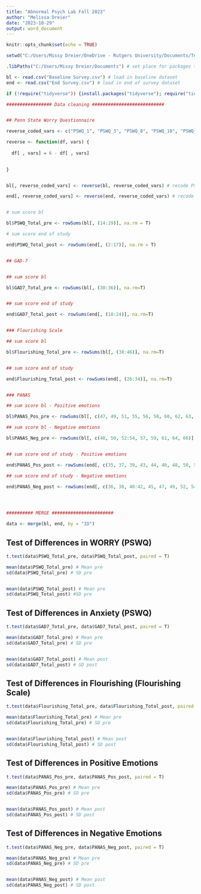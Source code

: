 ```yaml
---
title: "Abnormal Psych Lab Fall 2023"
author: "Melissa Dreier"
date: "2023-10-29"
output: word_document
---
```


```r
knitr::opts_chunk$set(echo = TRUE)
```

```r

setwd("C:/Users/Missy Dreier/OneDrive - Rutgers University/Documents/Teaching/2023_Fall_AbnormalPsychLab/Results/") # set working directory

.libPaths("C:/Users/Missy Dreier/Documents") # set place for packages to load

bl <- read.csv("Baseline Survey.csv") # load in baseline dataset
end <- read.csv("End Survey.csv") # load in end of survey dataset

if (!require("tidyverse")) {install.packages("tidyverse"); require("tidyverse")} # load in package to compute effect size


```


```r

################# Data cleaning ###########################


## Penn State Worry Questionnaire

reverse_coded_vars <- c("PSWQ_1", "PSWQ_3", "PSWQ_8", "PSWQ_10", "PSWQ_11") # gather reverse coded vars

reverse <- function(df, vars) {
  
  df[ , vars] = 6 - df[ , vars]

  
}


bl[, reverse_coded_vars] <- reverse(bl, reverse_coded_vars) # recode PSWQ vars baseline

end[, reverse_coded_vars] <- reverse(end, reverse_coded_vars) # recode PSWQ vars end of study


# sum score bl

bl$PSWQ_Total_pre <- rowSums(bl[, (14:29)], na.rm = T)

# sum score end of study

end$PSWQ_Total_post <- rowSums(end[, (2:17)], na.rm = T)


## GAD-7


## sum score bl

bl$GAD7_Total_pre <- rowSums(bl[, (30:36)], na.rm=T)


## sum score end of study

end$GAD7_Total_post <- rowSums(end[, (18:24)], na.rm=T)


### Flourishing Scale

## sum score bl

bl$Flourishing_Total_pre <- rowSums(bl[, (38:46)], na.rm=T)


## sum score end of study

end$Flourishing_Total_post <- rowSums(end[, (26:34)], na.rm=T)


### PANAS

## sum score bl - Positive emotions

bl$PANAS_Pos_pre <- rowSums(bl[, c(47, 49, 51, 55, 56, 58, 60, 62, 63, 65)], na.rm=T)

## sum score bl - Negative emotions

bl$PANAS_Neg_pre <- rowSums(bl[, c(48, 50, 52:54, 57, 59, 61, 64, 66)], na.rm=T)


## sum score end of study - Positive emotions

end$PANAS_Pos_post <- rowSums(end[, c(35, 37, 39, 43, 44, 46, 48, 50, 51, 53)], na.rm=T)

## sum score end of study - Negative emotions

end$PANAS_Neg_post <- rowSums(end[, c(36, 38, 40:42, 45, 47, 49, 52, 54)], na.rm=T)




########## MERGE #######################

data <- merge(bl, end, by = "ID")


```


## Test of Differences in WORRY (PSWQ)

```r


t.test(data$PSWQ_Total_pre, data$PSWQ_Total_post, paired = T)

mean(data$PSWQ_Total_pre) # Mean pre
sd(data$PSWQ_Total_pre) # SD pre


mean(data$PSWQ_Total_post) # Mean pre
sd(data$PSWQ_Total_post) #SD pre


```
## Test of Differences in Anxiety (PSWQ)

```r


t.test(data$GAD7_Total_pre, data$GAD7_Total_post, paired = T)

mean(data$GAD7_Total_pre) # Mean pre
sd(data$GAD7_Total_pre) # SD pre


mean(data$GAD7_Total_post) # Mean post
sd(data$GAD7_Total_post) # SD post


```


## Test of Differences in Flourishing (Flourishing Scale)

```r


t.test(data$Flourishing_Total_pre, data$Flourishing_Total_post, paired = T)

mean(data$Flourishing_Total_pre) # Mean pre
sd(data$Flourishing_Total_pre) # SD pre


mean(data$Flourishing_Total_post) # Mean post
sd(data$Flourishing_Total_post) # SD post


```

## Test of Differences in Positive Emotions

```r


t.test(data$PANAS_Pos_pre, data$PANAS_Pos_post, paired = T)

mean(data$PANAS_Pos_pre) # Mean pre
sd(data$PANAS_Pos_pre) # SD pre


mean(data$PANAS_Pos_post) # Mean post
sd(data$PANAS_Pos_post) # SD post


```

## Test of Differences in Negative Emotions

```r


t.test(data$PANAS_Neg_pre, data$PANAS_Neg_post, paired = T)

mean(data$PANAS_Neg_pre) # Mean pre
sd(data$PANAS_Neg_pre) # SD pre


mean(data$PANAS_Neg_post) # Mean post
sd(data$PANAS_Neg_post) # SD post


```
